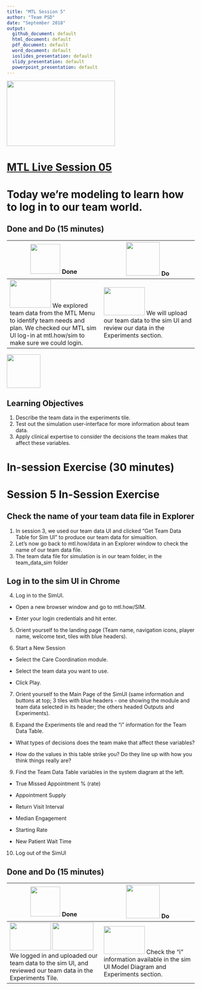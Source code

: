 ```yaml
---
title: "MTL Session 5"
author: "Team PSD"
date: "September 2018"
output: 
  github_document: default
  html_document: default
  pdf_document: default
  word_document: default
  ioslides_presentation: default
  slidy_presentation: default
  powerpoint_presentation: default
---
```


<img src = "https://github.com/lzim/teampsd/blob/master/resources/logos/mtl_live_sq_sm.png"
     height = "175" width = "290">  

# [MTL Live Session 05](https://github.com/lzim/teampsd/blob/master/mtl_facilitate_workgroup/mtl_live_guide/mtl_live_session05_see.Rmd "MTL Live Session 05")


# Today we're modeling to learn how to log in to our team world.

## Done and Do (15 minutes)
<!-- Do/Done Tables -->
| <img src = "https://raw.githubusercontent.com/lzim/teampsd/hexagon_icons/np_hexagon-check-mark_309690_003F72.png" height = "80" width = "80"> **Done** | <img src = "https://raw.githubusercontent.com/lzim/teampsd/hexagon_icons/np_synchronize_778914_003F72.png" height = "90" width = "90"> **Do** |
| --- | --- | 
| [<img src = "https://raw.githubusercontent.com/lzim/teampsd/master/resources/logos/mtl_how_sim.png" height = "75" width = "110">](http://mtl.how/sim) We explored team data from the MTL Menu to identify team needs and plan. We checked our MTL sim UI log-in at mtl.how/sim to make sure we could login. | [<img src = "https://raw.githubusercontent.com/lzim/teampsd/master/resources/logos/mtl_how_sim.png" height = "75" width = "110">](http://mtl.how/sim) We will upload our team data to the sim UI and review our data in the Experiments section. | 

<!-- Learning Objectives Icon --> 
<img src = "https://github.com/lzim/teampsd/blob/master/resources/icons/we_decided_learning_objectives.png" height = "90" width = "90" style ="display: inline-block"/> 

## Learning Objectives

1. Describe the team data in the experiments tile.
2. Test out the simulation user-interface for more information about team data.
3. Apply clinical expertise to consider the decisions the team makes that affect these variables.

# In-session Exercise (30 minutes)

# Session 5 In-Session Exercise

## Check the name of your team data file in Explorer
1. In session 3, we used our team data UI and clicked "Get Team Data Table for Sim UI" to produce our team data for simualtion. 
2. Let's now go back to mtl.how/data in an Explorer window to check the name of our team data file.
3. The team data file for simulation is in our team folder, in the team_data_sim folder

## Log in to the sim UI in Chrome

4. Log in to the SimUI.

+ Open a new browser window and go to mtl.how/SIM.

+ Enter your login credentials and hit enter.

5. Orient yourself to the landing page (Team name, navigation icons, player name, welcome text, tiles with blue headers).

6. Start a New Session

+ Select the Care Coordination module. 

+ Select the team data you want to use.

+ Click Play.

7. Orient yourself to the Main Page of the SimUI (same information and buttons at top; 3 tiles with blue headers - one showing the module and team data selected in its header; the others headed Outputs and Experiments).

8. Expand the Experiments tile and read the “i” information for the Team Data Table.

+ What types of decisions does the team make that affect these variables?

+ How do the values in this table strike you? Do they line up with how you think things really are?

9. Find the Team Data Table variables in the system diagram at the left.

+ True Missed Appointment % (rate)

+ Appointment Supply

+ Return Visit Interval

+ Median Engagement	

+ Starting Rate

+ New Patient Wait Time

10. Log out of the SimUI

## Done and Do (15 minutes)
<!-- Do/Done Tables -->
| <img src = "https://raw.githubusercontent.com/lzim/teampsd/hexagon_icons/np_hexagon-check-mark_309690_003F72.png" height = "80" width = "80"> **Done** | <img src = "https://raw.githubusercontent.com/lzim/teampsd/hexagon_icons/np_synchronize_778914_003F72.png" height = "90" width = "90"> **Do** |
| --- | --- | 
| [<img src = "https://raw.githubusercontent.com/lzim/teampsd/master/resources/logos/mtl_how_data_sm.png" height = "75" width = "110">](http://mtl.how/data) [<img src = "https://raw.githubusercontent.com/lzim/teampsd/master/resources/logos/mtl_how_sim.png" height = "75" width = "110">](http://mtl.how/sim) We logged in and uploaded our team data to the sim UI, and reviewed our team data in the Experiments Tile. | [<img src = "https://raw.githubusercontent.com/lzim/teampsd/master/resources/logos/mtl_how_sim.png" height = "75" width = "110">](http://mtl.how/sim) Check the "i" information available in the sim UI Model Diagram and Experiments section. | 

